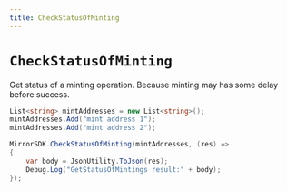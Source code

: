 ```yaml
---
title: CheckStatusOfMinting
---
```


# `CheckStatusOfMinting`

Get status of a minting operation. Because minting may has some delay before success.
```cs
List<string> mintAddresses = new List<string>();
mintAddresses.Add("mint address 1");
mintAddresses.Add("mint address 2");

MirrorSDK.CheckStatusOfMinting(mintAddresses, (res) =>
{
    var body = JsonUtility.ToJson(res);
    Debug.Log("GetStatusOfMintings result:" + body);
});
```
